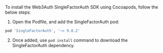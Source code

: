 To install the Web3Auth SingleFactorAuth SDK using Cocoapods, follow the below steps:

1. Open the Podfile, and add the SingleFactorAuth pod:

```sh
pod 'SingleFactorAuth', '~> 9.0.2'
```

2. Once added, use `pod install` command to download the SingleFactorAuth dependency.
